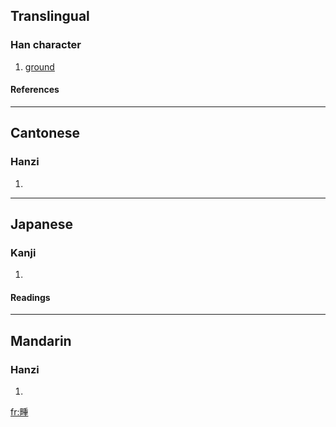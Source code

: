 ==Translingual==
===Han character===
{{Han char|rn=102|rad=田|as=09|sn=14|four=6201<sub>4</sub>|canj=田竹十土 (WHJG)}}
# [[ground]]
====References====
{{Han ref|kx=0765.120|dkj=21907|dj=1176.090|hdz=42550.040|uh=757D|ud=30077|bh=E2D8|bd=58072}}

----
==Cantonese==
===Hanzi===
{{yue-hanzi|jyut=|y=dung2}}
# {{defn|Cantonese}}

----
==Japanese==
===Kanji===
{{ja-kanji|grade=|rs=田09}}
# {{defn|Japanese}} 
====Readings====
{{ja-readings|on=[[とん]] (ton), [[たん]] (tan), [[とう]] (tō), [[つ]] (tsu)|kun=[[そろわない]] (sorowanai)|nanori=}}

----
==Mandarin==
===Hanzi===
{{cmn-hanzi|pin=[[tuǎn]] (tuan3)|wg=t'uan<sup>3</sup>}}
# {{defn|Mandarin}}

[[fr:畽]]